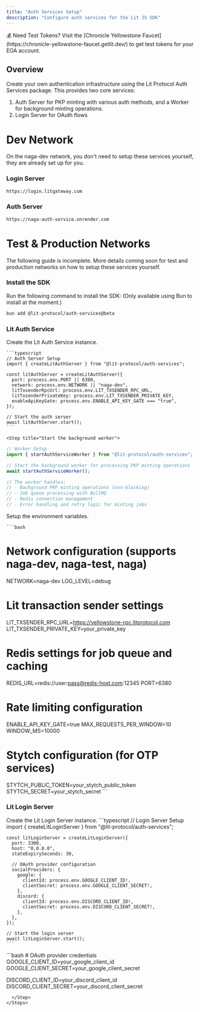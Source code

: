 ```yaml
---
title: "Auth Services Setup"
description: "Configure auth services for the Lit JS SDK"
---
```

<Note>
  💰 Need Test Tokens? Visit the [Chronicle Yellowstone
  Faucet](https://chronicle-yellowstone-faucet.getlit.dev/) to get test tokens
  for your EOA account.
</Note>

## Overview

Create your own authentication infrastructure using the Lit Protocol Auth Services package. This provides two core services:

1. Auth Server for PKP minting with various auth methods, and a Worker for background minting operations.
2. Login Server for OAuth flows

# Dev Network

On the naga-dev network, you don't need to setup these services yourself, they are already set up for you.

### Login Server

```bash
https://login.litgateway.com
```

### Auth Server

```bash
https://naga-auth-service.onrender.com
```

# Test & Production Networks

<Warning>
  The following guide is incomplete. More details coming soon for test and production networks on how to setup
  these services yourself.
</Warning>

### Install the SDK

Run the following command to install the SDK: (Only available using Bun to install at the moment.)

<CodeGroup>

```bash bun
bun add @lit-protocol/auth-services@beta
```

</CodeGroup>

### Lit Auth Service

<Steps>
  <Step title="Create the Lit Auth Service">
    Create the Lit Auth Service instance.

    ```typescript
    // Auth Server Setup
    import { createLitAuthServer } from "@lit-protocol/auth-services";

    const litAuthServer = createLitAuthServer({
      port: process.env.PORT || 6380,
      network: process.env.NETWORK || "naga-dev",
      litTxsenderRpcUrl: process.env.LIT_TXSENDER_RPC_URL,
      litTxsenderPrivateKey: process.env.LIT_TXSENDER_PRIVATE_KEY,
      enableApiKeyGate: process.env.ENABLE_API_KEY_GATE === "true",
    });

    // Start the auth server
    await litAuthServer.start();
    ```
  </Step>

    <Step title="Start the background worker">
```ts
// Worker Setup
import { startAuthServiceWorker } from "@lit-protocol/auth-services";

// Start the background worker for processing PKP minting operations
await startAuthServiceWorker();

// The worker handles:
// - Background PKP minting operations (non-blocking)
// - Job queue processing with BullMQ
// - Redis connection management
// - Error handling and retry logic for minting jobs
```
  </Step>


  <Step title="Setup environment variables">
    Setup the environment variables.

    ```bash
# Network configuration (supports naga-dev, naga-test, naga)
NETWORK=naga-dev
LOG_LEVEL=debug

# Lit transaction sender settings
LIT_TXSENDER_RPC_URL=https://yellowstone-rpc.litprotocol.com
LIT_TXSENDER_PRIVATE_KEY=your_private_key

# Redis settings for job queue and caching
REDIS_URL=redis://user:pass@redis-host.com:12345
PORT=6380

# Rate limiting configuration
ENABLE_API_KEY_GATE=true
MAX_REQUESTS_PER_WINDOW=10
WINDOW_MS=10000

# Stytch configuration (for OTP services)
STYTCH_PUBLIC_TOKEN=your_stytch_public_token
STYTCH_SECRET=your_stytch_secret
    ```
  </Step>
</Steps>


### Lit Login Server

<Steps>
  <Step title="Create the Lit Login Server">
    Create the Lit Login Server instance.
    ```typescript
    // Login Server Setup  
    import { createLitLoginServer } from "@lit-protocol/auth-services";

    const litLoginServer = createLitLoginServer({
      port: 3300,
      host: "0.0.0.0",
      stateExpirySeconds: 30,
      
      // OAuth provider configuration
      socialProviders: {
        google: {
          clientId: process.env.GOOGLE_CLIENT_ID!,
          clientSecret: process.env.GOOGLE_CLIENT_SECRET!,
        },
        discord: {
          clientId: process.env.DISCORD_CLIENT_ID!,
          clientSecret: process.env.DISCORD_CLIENT_SECRET!,
        },
      },
    });

    // Start the login server
    await litLoginServer.start();
    ```
  </Step>



  <Step title="Setup environment variables">
```bash
# OAuth provider credentials
GOOGLE_CLIENT_ID=your_google_client_id
GOOGLE_CLIENT_SECRET=your_google_client_secret

DISCORD_CLIENT_ID=your_discord_client_id
DISCORD_CLIENT_SECRET=your_discord_client_secret
```
  </Step>
</Steps>